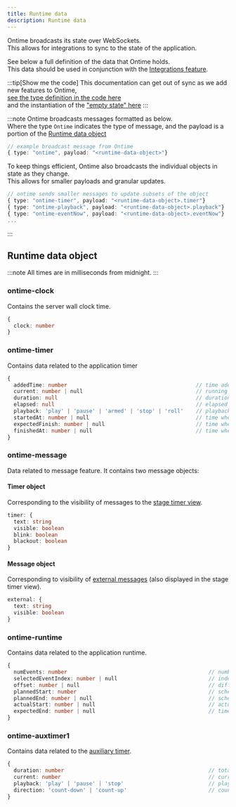 ```yaml
---
title: Runtime data
description: Runtime data
---
```


Ontime broadcasts its state over WebSockets.\
This allows for integrations to sync to the state of the application.

See below a full definition of the data that Ontime holds. \
This data should be used in conjunction with the [Integrations feature](/api/integrations#using-variables-in-integrations).

:::tip[Show me the code]
This documentation can get out of sync as we add new features to Ontime, \
[see the type definition in the code here](https://github.com/cpvalente/ontime/blob/master/packages/types/src/definitions/runtime/RuntimeStore.type.ts) \
and the instantiation of the ["empty state" here](https://github.com/cpvalente/ontime/blob/master/apps/client/src/common/stores/runtime.ts)
:::

:::note
Ontime broadcasts messages formatted as below. \
Where the type `Ontime` indicates the type of message, and the payload is a portion of the [Runtime data object](#runtime-data-object)

```ts
// example broadcast message from Ontime
{ type: "ontime", payload: "<runtime-data-object>"}
```

To keep things efficient, Ontime also broadcasts the individual objects in state as they change. \
This allows for smaller payloads and granular updates.
```ts
// ontime sends smaller messages to update subsets of the object
{ type: "ontime-timer", payload: "<runtime-data-object>.timer"}
{ type: "ontime-playback", payload: "<runtime-data-object>.playback"}
{ type: "ontime-eventNow", payload: "<runtime-data-object>.eventNow"}
...
```
:::

## Runtime data object
:::note
All times are in milliseconds from midnight.
:::

### ontime-clock
Contains the server wall clock time.
```ts
{
  clock: number
}
````

### ontime-timer
Contains data related to the application timer
```ts
{
  addedTime: number                                         // time added / removed by user
  current: number | null                                    // running countdown
  duration: null                                            // duration of loaded event
  elapsed: null                                             // elapsed time in current timer
  playback: 'play' | 'pause' | 'armed' | 'stop' | 'roll'    // playback state
  startedAt: number | null                                  // time when current timer was started
  expectedFinish: number | null                             // time when current timer is expected to finish
  finishedAt: number | null                                 // time when current timer reached 0
}
````

### ontime-message
Data related to message feature. It contains two message objects:

#### Timer object
Corresponding to the visibility of messages to the [stage timer view](/interface/backstage/stage-timer).

```ts
timer: {
  text: string
  visible: boolean
  blink: boolean
  blackout: boolean
}
````

#### Message object
Corresponding to visibility of [external messages](/features/external-message) (also displayed in the stage timer view).

```ts
external: {
  text: string
  visible: boolean
}
````

### ontime-runtime
Contains data related to the application runtime.
```ts
{
  numEvents: number                                             // number of non-skipped events in rundown
  selectedEventIndex: number | null                             // index of selected event
  offset: number | null                                         // difference between current runtime and schedule
  plannedStart: number                                          // schedule planned start time
  plannedEnd: number | null                                     // schedule planned end time
  actualStart: number | null                                    // actual start time of rundown
  expectedEnd: number | null                                    // time for expected end
}
````


### ontime-auxtimer1
Contains data related to the [auxiliary timer](/features/aux-timer).
```ts
{
  duration: number                                              // total duration of auxiliary timer
  current: number                                               // current value
  playback: 'play' | 'pause' | 'stop'                           // playback state
  direction: 'count-down' | 'count-up'                          // counting direction
}
````
